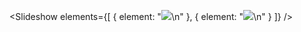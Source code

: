 
<Slideshow
  elements={[
    {
      element:
        "![](/uploads/Capri/Schauspielhaus_Capri_c_Ruiz_Cruz_HighRes_05A5023.jpg)\n"
    },
    {
      element:
        "![](/uploads/Capri/Schauspielhaus_Capri_c_Ruiz_Cruz_HighRes_05A5673.jpg)\n"
    }
  ]}
/>
